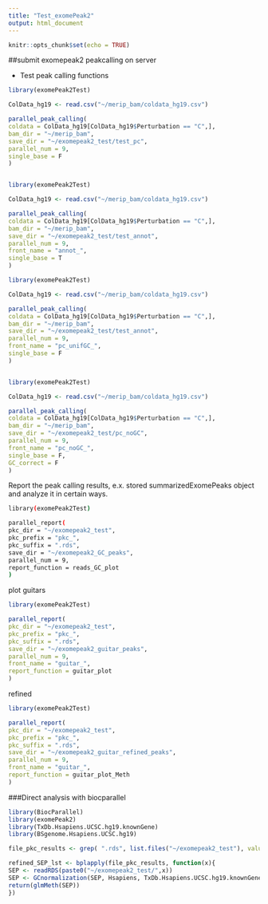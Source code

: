 ```yaml
---
title: "Test_exomePeak2"
output: html_document
---
```


```r
knitr::opts_chunk$set(echo = TRUE)
```

##submit exomepeak2 peakcalling on server

- Test peak calling functions

```r
library(exomePeak2Test)

ColData_hg19 <- read.csv("~/merip_bam/coldata_hg19.csv")

parallel_peak_calling(
coldata = ColData_hg19[ColData_hg19$Perturbation == "C",],
bam_dir = "~/merip_bam",
save_dir = "~/exomepeak2_test/test_pc",
parallel_num = 9,
single_base = F
)


library(exomePeak2Test)

ColData_hg19 <- read.csv("~/merip_bam/coldata_hg19.csv")

parallel_peak_calling(
coldata = ColData_hg19[ColData_hg19$Perturbation == "C",],
bam_dir = "~/merip_bam",
save_dir = "~/exomepeak2_test/test_annot",
parallel_num = 9,
front_name = "annot_",
single_base = T
)

library(exomePeak2Test)

ColData_hg19 <- read.csv("~/merip_bam/coldata_hg19.csv")

parallel_peak_calling(
coldata = ColData_hg19[ColData_hg19$Perturbation == "C",],
bam_dir = "~/merip_bam",
save_dir = "~/exomepeak2_test/test_annot",
parallel_num = 9,
front_name = "pc_unifGC_",
single_base = F
)


library(exomePeak2Test)

ColData_hg19 <- read.csv("~/merip_bam/coldata_hg19.csv")

parallel_peak_calling(
coldata = ColData_hg19[ColData_hg19$Perturbation == "C",],
bam_dir = "~/merip_bam",
save_dir = "~/exomepeak2_test/pc_noGC",
parallel_num = 9,
front_name = "pc_noGC_",
single_base = F,
GC_correct = F
)
```

Report the peak calling results, e.x. stored summarizedExomePeaks object and analyze it in certain ways.

```bash
library(exomePeak2Test)

parallel_report(
pkc_dir = "~/exomepeak2_test",
pkc_prefix = "pkc_",
pkc_suffix = ".rds",
save_dir = "~/exomepeak2_GC_peaks",
parallel_num = 9,
report_function = reads_GC_plot
)
```


plot guitars

```r
library(exomePeak2Test)

parallel_report(
pkc_dir = "~/exomepeak2_test",
pkc_prefix = "pkc_",
pkc_suffix = ".rds",
save_dir = "~/exomepeak2_guitar_peaks",
parallel_num = 9,
front_name = "guitar_",
report_function = guitar_plot
)
```

refined

```r
library(exomePeak2Test)

parallel_report(
pkc_dir = "~/exomepeak2_test",
pkc_prefix = "pkc_",
pkc_suffix = ".rds",
save_dir = "~/exomepeak2_guitar_refined_peaks",
parallel_num = 9,
front_name = "guitar_",
report_function = guitar_plot_Meth
)
```

###Direct analysis with biocparallel

```r
library(BiocParallel)
library(exomePeak2)
library(TxDb.Hsapiens.UCSC.hg19.knownGene)
library(BSgenome.Hsapiens.UCSC.hg19)

file_pkc_results <- grep( ".rds", list.files("~/exomepeak2_test"), value = T )

refined_SEP_lst <- bplapply(file_pkc_results, function(x){
SEP <- readRDS(paste0("~/exomepeak2_test/",x))
SEP <- GCnormalization(SEP, Hsapiens, TxDb.Hsapiens.UCSC.hg19.knownGene)
return(glmMeth(SEP))
})
```


